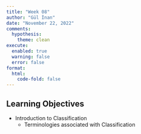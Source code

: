 ```yaml
---
title: "Week 08"
author: "Gül İnan"
date: "November 22, 2022"
comments:
  hypothesis: 
    theme: clean
execute: 
  enabled: true
  warning: false
  error: false
format: 
  html:
    code-fold: false
---
```


## Learning Objectives

-  Introduction to Classification
    -   Terminologies associated with Classification


